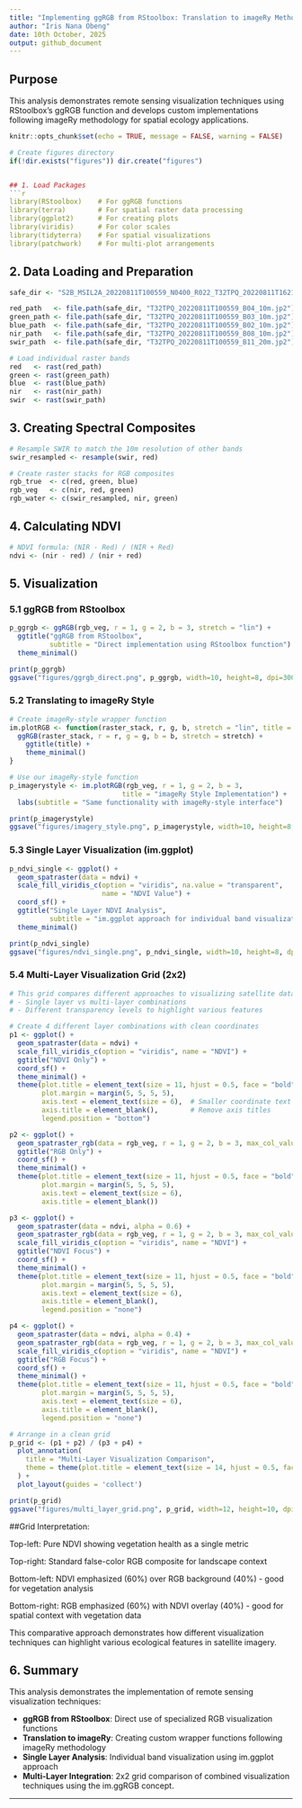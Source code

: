 ```yaml
---
title: "Implementing ggRGB from RStoolbox: Translation to imageRy Methodology"
author: "Iris Nana Obeng"
date: 10th October, 2025 
output: github_document
---
```


## Purpose
This analysis demonstrates remote sensing visualization techniques using RStoolbox's ggRGB function and develops custom implementations following imageRy methodology for spatial ecology applications.


```r
knitr::opts_chunk$set(echo = TRUE, message = FALSE, warning = FALSE)
```
```r
# Create figures directory
if(!dir.exists("figures")) dir.create("figures")


## 1. Load Packages
```r
library(RStoolbox)    # For ggRGB functions
library(terra)        # For spatial raster data processing
library(ggplot2)      # For creating plots
library(viridis)      # For color scales
library(tidyterra)    # For spatial visualizations
library(patchwork)    # For multi-plot arrangements
```

## 2. Data Loading and Preparation
```r
safe_dir <- "S2B_MSIL2A_20220811T100559_N0400_R022_T32TPQ_20220811T162101.SAFE"

red_path   <- file.path(safe_dir, "T32TPQ_20220811T100559_B04_10m.jp2")    # Red band
green_path <- file.path(safe_dir, "T32TPQ_20220811T100559_B03_10m.jp2")    # Green band
blue_path  <- file.path(safe_dir, "T32TPQ_20220811T100559_B02_10m.jp2")    # Blue band
nir_path   <- file.path(safe_dir, "T32TPQ_20220811T100559_B08_10m.jp2")    # Near-Infrared band
swir_path  <- file.path(safe_dir, "T32TPQ_20220811T100559_B11_20m.jp2")    # SWIR band

# Load individual raster bands
red   <- rast(red_path)
green <- rast(green_path)
blue  <- rast(blue_path)
nir   <- rast(nir_path)
swir  <- rast(swir_path)
```

## 3. Creating Spectral Composites
```r
# Resample SWIR to match the 10m resolution of other bands
swir_resampled <- resample(swir, red)

# Create raster stacks for RGB composites
rgb_true  <- c(red, green, blue)
rgb_veg   <- c(nir, red, green)
rgb_water <- c(swir_resampled, nir, green)
```

## 4. Calculating NDVI
```r
# NDVI formula: (NIR - Red) / (NIR + Red)
ndvi <- (nir - red) / (nir + red)
```

## 5. Visualization

### 5.1 ggRGB from RStoolbox
```r
p_ggrgb <- ggRGB(rgb_veg, r = 1, g = 2, b = 3, stretch = "lin") +
  ggtitle("ggRGB from RStoolbox",
          subtitle = "Direct implementation using RStoolbox function") +
  theme_minimal()

print(p_ggrgb)
ggsave("figures/ggrgb_direct.png", p_ggrgb, width=10, height=8, dpi=300)
```

### 5.2 Translating to imageRy Style
```r
# Create imageRy-style wrapper function
im.plotRGB <- function(raster_stack, r, g, b, stretch = "lin", title = "") {
  ggRGB(raster_stack, r = r, g = g, b = b, stretch = stretch) +
    ggtitle(title) +
    theme_minimal()
}

# Use our imageRy-style function
p_imagerystyle <- im.plotRGB(rgb_veg, r = 1, g = 2, b = 3, 
                            title = "imageRy Style Implementation") +
  labs(subtitle = "Same functionality with imageRy-style interface")

print(p_imagerystyle)
ggsave("figures/imagery_style.png", p_imagerystyle, width=10, height=8, dpi=300)
```

### 5.3 Single Layer Visualization (im.ggplot)
```r
p_ndvi_single <- ggplot() +
  geom_spatraster(data = ndvi) +
  scale_fill_viridis_c(option = "viridis", na.value = "transparent",
                       name = "NDVI Value") +
  coord_sf() +
  ggtitle("Single Layer NDVI Analysis",
          subtitle = "im.ggplot approach for individual band visualization") +
  theme_minimal()

print(p_ndvi_single)
ggsave("figures/ndvi_single.png", p_ndvi_single, width=10, height=8, dpi=300)
```

### 5.4 Multi-Layer Visualization Grid (2x2)
```r

# This grid compares different approaches to visualizing satellite data:
# - Single layer vs multi-layer combinations
# - Different transparency levels to highlight various features

# Create 4 different layer combinations with clean coordinates
p1 <- ggplot() +
  geom_spatraster(data = ndvi) +
  scale_fill_viridis_c(option = "viridis", name = "NDVI") +
  ggtitle("NDVI Only") +
  coord_sf() +
  theme_minimal() +
  theme(plot.title = element_text(size = 11, hjust = 0.5, face = "bold"),
        plot.margin = margin(5, 5, 5, 5),
        axis.text = element_text(size = 6),  # Smaller coordinate text
        axis.title = element_blank(),        # Remove axis titles
        legend.position = "bottom")

p2 <- ggplot() +
  geom_spatraster_rgb(data = rgb_veg, r = 1, g = 2, b = 3, max_col_value = 3000) +
  ggtitle("RGB Only") +
  coord_sf() +
  theme_minimal() +
  theme(plot.title = element_text(size = 11, hjust = 0.5, face = "bold"),
        plot.margin = margin(5, 5, 5, 5),
        axis.text = element_text(size = 6),
        axis.title = element_blank())

p3 <- ggplot() +
  geom_spatraster(data = ndvi, alpha = 0.6) +
  geom_spatraster_rgb(data = rgb_veg, r = 1, g = 2, b = 3, max_col_value = 3000, alpha = 0.4) +
  scale_fill_viridis_c(option = "viridis", name = "NDVI") +
  ggtitle("NDVI Focus") +
  coord_sf() +
  theme_minimal() +
  theme(plot.title = element_text(size = 11, hjust = 0.5, face = "bold"),
        plot.margin = margin(5, 5, 5, 5),
        axis.text = element_text(size = 6),
        axis.title = element_blank(),
        legend.position = "none")

p4 <- ggplot() +
  geom_spatraster(data = ndvi, alpha = 0.4) +
  geom_spatraster_rgb(data = rgb_veg, r = 1, g = 2, b = 3, max_col_value = 3000, alpha = 0.6) +
  scale_fill_viridis_c(option = "viridis", name = "NDVI") +
  ggtitle("RGB Focus") +
  coord_sf() +
  theme_minimal() +
  theme(plot.title = element_text(size = 11, hjust = 0.5, face = "bold"),
        plot.margin = margin(5, 5, 5, 5),
        axis.text = element_text(size = 6),
        axis.title = element_blank(),
        legend.position = "none")

# Arrange in a clean grid
p_grid <- (p1 + p2) / (p3 + p4) +
  plot_annotation(
    title = "Multi-Layer Visualization Comparison",
    theme = theme(plot.title = element_text(size = 14, hjust = 0.5, face = "bold"))
  ) +
  plot_layout(guides = 'collect')

print(p_grid)
ggsave("figures/multi_layer_grid.png", p_grid, width=12, height=10, dpi=300)
```
##Grid Interpretation:

Top-left: Pure NDVI showing vegetation health as a single metric

Top-right: Standard false-color RGB composite for landscape context

Bottom-left: NDVI emphasized (60%) over RGB background (40%) - good for vegetation analysis

Bottom-right: RGB emphasized (60%) with NDVI overlay (40%) - good for spatial context with vegetation data

This comparative approach demonstrates how different visualization techniques can highlight various ecological features in satellite imagery.

## 6. Summary

This analysis demonstrates the implementation of remote sensing visualization techniques:

- **ggRGB from RStoolbox**: Direct use of specialized RGB visualization functions
- **Translation to imageRy**: Creating custom wrapper functions following imageRy methodology
- **Single Layer Analysis**: Individual band visualization using im.ggplot approach
- **Multi-Layer Integration**: 2x2 grid comparison of combined visualization techniques using the im.ggRGB concept.

---